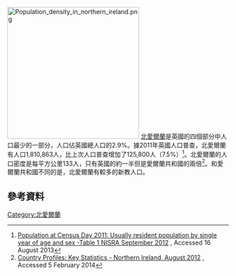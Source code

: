 [[File:Population_density_in_northern_ireland.png|300px]]
[[北愛爾蘭|北愛爾蘭]]是英國的四個部分中人口最少的一部分，人口佔英國總人口的2.9%。據2011年英國人口普查，北愛爾蘭有人口1,810,863人，比上次人口普查增加了125,800人（7.5%）<ref>[http://www.nisra.gov.uk/Census/pop_2_2011.pdf Population at Census Day 2011: Usually resident population by single year of age and sex -Table 1 NISRA September 2012] {{Wayback|url=http://www.nisra.gov.uk/Census/pop_2_2011.pdf |date=20160304031952 }}, Accessed 16 August 2013</ref>。北愛爾蘭的人口密度是每平方公里133人，只有英國的約一半但是愛爾蘭共和國的兩倍<ref>[http://www.ons.gov.uk/ons/rel/regional-trends/region-and-country-profiles/key-statistics-and-profiles---august-2012/key-statistics---northern-ireland--august-2012.html Country Profiles: Key Statistics - Northern Ireland, August 2012] {{Wayback|url=http://www.ons.gov.uk/ons/rel/regional-trends/region-and-country-profiles/key-statistics-and-profiles---august-2012/key-statistics---northern-ireland--august-2012.html |date=20150924124716 }}, Accessed 5 February 2014</ref>。和愛爾蘭共和國不同的是，北愛爾蘭有較多的新教人口。
{{Historical populations
| title= 人口普查
| percentages = 
| 1841 |1648945
| 1851 |1442517
| 1861 |1396453
| 1871 |1359190
| 1881 |1304816
| 1891 |1236056
| 1901 |1236952
| 1911 |1250531
| 1926 |1256561
| 1951 |1370921
| 1961 |1425042
| 1971 |1536065
| 1981 |1543000
| 1991 |1607300
| 2001 |1685267
| 2011 |1810863
| 2015 |1856168
|footnote=Note: 1981, 1991 and 2015 data based on estimates<ref>[http://www.nisra.gov.uk/population_clock/ClockText.html NISRA] {{Wayback|url=http://www.nisra.gov.uk/population_clock/ClockText.html |date=20160304200145 }} Population Clock</ref>
|source=<ref>{{cite web|title=NISRA: Historic Population Trends|url=http://www.nisra.gov.uk/Census/Historic_Population_Trends_%281841-2011%29_NI_and_RoI.pdf|accessdate=22 July 2014|archive-date=2014-04-01|archive-url=https://web.archive.org/web/20140401113229/http://www.nisra.gov.uk/Census/Historic_Population_Trends_%281841-2011%29_NI_and_RoI.pdf|dead-url=no}}</ref>
}}
{{clear}}
==參考資料==
{{reflist}}
[[Category:北愛爾蘭|Category:北愛爾蘭]]